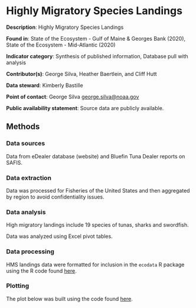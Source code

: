# Highly Migratory Species Landings

**Description**: Highly Migratory Species Landings

**Found in**: State of the Ecosystem - Gulf of Maine & Georges Bank (2020), State of the Ecosystem - Mid-Atlantic (2020)

**Indicator category**: Synthesis of published information, Database pull with analysis

**Contributor(s)**: George Silva, Heather Baertlein, and Cliff Hutt
  
**Data steward**: Kimberly Bastille
  
**Point of contact**: George Silva <george.silva@noaa.gov>
  
**Public availability statement**: Source data are publicly available.

## Methods


### Data sources
Data from eDealer database (website) and Bluefin Tuna Dealer reports on SAFIS.


### Data extraction 
Data was processed for Fisheries of the United States and then aggregated by region to avoid confidentiality issues.

### Data analysis
High migratory landings include 19 species of tunas, sharks and swordfish. 

Data was analyzed using Excel pivot tables.


### Data processing
HMS landings data were formatted for inclusion in the `ecodata` R package using the R code found [here](https://github.com/NOAA-EDAB/ecodata/blob/master/data-raw/get_hms_landings_rev.R).

### Plotting

The plot below was built using the code found
[here](https://github.com/NOAA-EDAB/ecodata/blob/master/chunk-scripts/human_dimensions.Rmd-comm_landings.R). 

```{r, code = readLines("https://raw.githubusercontent.com/NOAA-EDAB/tech-doc/master/R/stored_scripts/hms_landings_plotting.R"), eval = T, echo = F, fig.cap = "Highly migratory species landings from 2016-2018 grouped by sharks, tunas and swordfish."}

```

